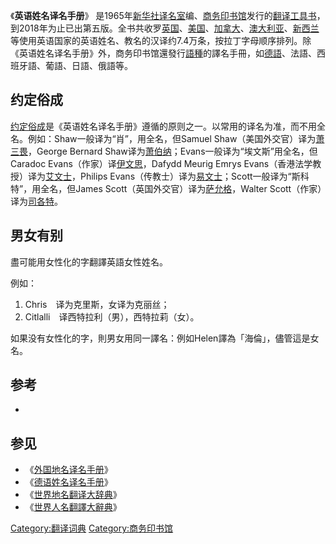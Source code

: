 《'''英语姓名译名手册'''》 是1965年[[新华社译名室|新华社译名室]]编、[[商务印书馆|商务印书馆]]发行的[[翻译|翻译]][[工具书|工具书]]，到2018年为止已出第五版。全书共收罗[[英国|英国]]、[[美国|美国]]、[[加拿大|加拿大]]、[[澳大利亚|澳大利亚]]、[[新西兰|新西兰]]等使用英语国家的英语姓名、教名的汉译约7.4万条，按拉丁字母顺序排列。除《英语姓名译名手册》外，商务印书馆還發行[[語種|語種]]的譯名手冊，如[[德语姓名译名手册|德語]]、法語、西班牙語、葡語、日語、俄語等。

== 约定俗成 ==
[[约定俗成|约定俗成]]是《英语姓名译名手册》遵循的原则之一。以常用的译名为准，而不用全名。例如：Shaw一般译为“肖”，用全名，但Samuel Shaw（美国外交官）译为[[萧三畏|萧三畏]]，George Bernard Shaw译为[[萧伯纳|萧伯纳]]；Evans一般译为“埃文斯”用全名，但Caradoc Evans（作家）译[[伊文思|伊文思]]，Dafydd Meurig Emrys Evans（香港法学教授）译为[[艾文士|艾文士]]，Philips Evans（传教士）译为[[易文士|易文士]]；Scott一般译为“斯科特”，用全名，但James Scott（英国外交官）译为[[萨允格|萨允格]]，Walter Scott（作家）译为[[司各特|司各特]]。

== 男女有别 ==
盡可能用女性化的字翻譯英語女性姓名。

例如：
#Chris　译为克里斯，女译为克丽丝；
#Citlalli　译西特拉利（男），西特拉莉（女）。

如果没有女性化的字，則男女用同一譯名：例如Helen譯為「海倫」，儘管這是女名。

== 参考 ==
* {{cite book|title=《英语姓名译名手册》第五版|author=李学军 编（[[新华通讯社|新华通讯社]]译名室主任）|publisher=[[商务印书馆|商务印书馆]] 发行|year=2018年12月|ISBN=978-7-100-16658-4}}

== 参见 ==
* 《[[外国地名译名手册|外国地名译名手册]]》
* 《[[德语姓名译名手册|德语姓名译名手册]]》
* 《[[世界地名翻译大辞典|世界地名翻译大辞典]]》
* 《[[世界人名翻譯大辭典|世界人名翻譯大辭典]]》

{{Pub-stub}}

[[Category:翻译词典|Category:翻译词典]]
[[Category:商务印书馆|Category:商务印书馆]]